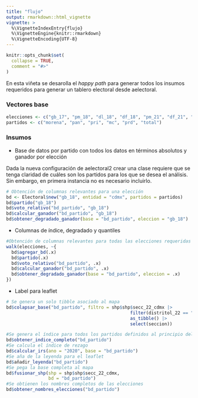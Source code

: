 ```yaml
---
title: "flujo"
output: rmarkdown::html_vignette
vignette: >
  %\VignetteIndexEntry{flujo}
  %\VignetteEngine{knitr::rmarkdown}
  %\VignetteEncoding{UTF-8}
---
```


```r
knitr::opts_chunk$set(
  collapse = TRUE,
  comment = "#>"
)
```

En esta viñeta se desarolla el *happy path* para generar todos los insumos requeridos para generar un tablero electoral desde aelectoral. 

### Vectores base

```r
elecciones <- c("gb_17", "pm_18", "dl_18", "df_18", "pm_21", "df_21", "dl_21")
partidos <- c("morena", "pan", "pri", "mc", "prd", "total")
```


### Insumos
* Base de datos por partido con todos los datos en términos absolutos y ganador por elección

Dada la nueva configuración de aelectoral2 crear una clase requiere que se tenga claridad de cuáles son los partidos 
para los que se desea el análisis. Sin embargo, en primera instancia no es necesario incluirlo. 
```r
# Obtención de columnas relevantes para una elección
bd <- Electoral$new("gb_18", entidad = "cdmx", partidos = partidos)
bd$partido("gb_18")
bd$voto_relativo("bd_partido", "gb_18")
bd$calcular_ganador("bd_partido", "gb_18")
bd$obtener_degradado_ganador(base = "bd_partido", eleccion = "gb_18")
```

* Columnas de índice, degradado y quantiles

```r
#Obtención de columnas relevantes para todas las elecciones requeridas
walk(elecciones, ~{
  bd$agregar_bd(.x)
  bd$partido(.x)
  bd$voto_relativo("bd_partido", .x)
  bd$calcular_ganador("bd_partido", .x)
  bd$obtener_degradado_ganador(base = "bd_partido", eleccion = .x)
})
```

* Label para leaflet
```r
# Se genera un solo tibble asociado al mapa
bd$colapsar_base("bd_partido", filtro = shp$shp$secc_22_cdmx |>
                                               filter(distritol_22 == "09_18") |>
                                               as_tibble() |>
                                               select(seccion))

#Se genera el índice para todos los partidos definidos al principio del código
bd$obtener_indice_completo("bd_partido")
#Se calcula el índice de rezago
bd$calcular_irs(ano = "2020", base = "bd_partido")
#Se aña de la leyenda para el leaflet
bd$añadir_leyenda("bd_partido")
#Se pega la base completa al mapa
bd$fusionar_shp(shp = shp$shp$secc_22_cdmx,
                bd = "bd_partido")
#Se obtienen los nombres completos de las elecciones
bd$obtener_nombres_elecciones("bd_partido")
```



